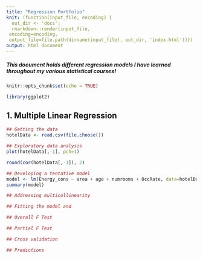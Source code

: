 ```yaml
---
title: "Regression Portfolio"
knit: (function(input_file, encoding) {
  out_dir <- 'docs';
  rmarkdown::render(input_file,
 encoding=encoding,
 output_file=file.path(dirname(input_file), out_dir, 'index.html'))})
output: html_document
---
```

##### This document holds different regression models I have learned throughout my various statistical courses!

```r
knitr::opts_chunk$set(echo = TRUE)
```

```r
library(ggplot2)
```
## 1. Multiple Linear Regression

```r
## Getting the data
hotelData <- read.csv(file.choose())

## Exploratory data analysis
plot(hotelData[,-1], pch=1)
```
```r
round(cor(hotelData[,-1]), 2)
```

```r
## Developing a tentative model
model <- lm(Energy_cons ~ area + age + numrooms + OccRate, data=hotelData)
summary(model)
```

```r
## Addressing multicollinearity
```

```r
## Fitting the model and 
```

```r
## Overall F Test
```

```r
## Partial F Test
```

```r
## Cross validation
```

```r
## Predictions
```